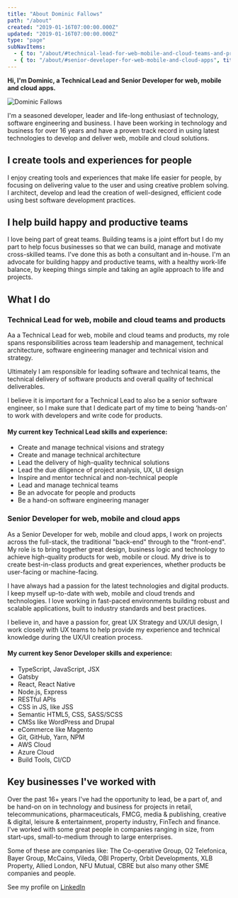 ```yaml
---
title: "About Dominic Fallows"
path: "/about"
created: "2019-01-16T07:00:00.000Z"
updated: "2019-01-16T07:00:00.000Z"
type: "page"
subNavItems:
  - { to: "/about/#technical-lead-for-web-mobile-and-cloud-teams-and-products", title: "Technical Lead" }
  - { to: "/about/#senior-developer-for-web-mobile-and-cloud-apps", title: "Senior Developer" }
---
```


**Hi, I'm Dominic, a Technical Lead and Senior Developer for web, mobile and cloud apps.**

![Dominic Fallows](./profile-pic.jpg)

I'm a seasoned developer, leader and life-long enthusiast of technology, software engineering and business. I have been working in technology and business for over 16 years and have a proven track record in using latest technologies to develop and deliver web, mobile and cloud solutions.

## I create tools and experiences for people

I enjoy creating tools and experiences that make life easier for people, by focusing on delivering value to the user and using creative problem solving. I architect, develop and lead the creation of well-designed, efficient code using best software development practices.

## I help build happy and productive teams

I love being part of great teams. Building teams is a joint effort but I do my part to help focus businesses so that we can build, manage and motivate cross-skilled teams. I've done this as both a consultant and in-house. I'm an advocate for building happy and productive teams, with a healthy work-life balance, by keeping things simple and taking an agile approach to life and projects.

## What I do

### Technical Lead for web, mobile and cloud teams and products

Aa a Technical Lead for web, mobile and cloud teams and products, my role spans responsibilities across team leadership and management, technical architecture, software engineering manager and technical vision and strategy.

Ultimately I am responsible for leading software and technical teams, the technical delivery of software products and overall quality of technical deliverables.

I believe it is important for a Technical Lead to also be a senior software engineer, so I make sure that I dedicate part of my time to being ‘hands-on' to work with developers and write code for products.

#### My current key Technical Lead skills and experience:

- Create and manage technical visions and strategy
- Create and manage technical architecture
- Lead the delivery of high-quality technical solutions
- Lead the due diligence of project analysis, UX, UI design
- Inspire and mentor technical and non-technical people
- Lead and manage technical teams
- Be an advocate for people and products 
- Be a hand-on software engineering manager 

### Senior Developer for web, mobile and cloud apps
As a Senior Developer for web, mobile and cloud apps, I work on projects across the full-stack, the traditional "back-end" through to the "front-end". My role is to bring together great design, business logic and technology to achieve high-quality products for web, mobile or cloud. My drive is to create  best-in-class products and great experiences, whether products be user-facing or machine-facing. 

I have always had a passion for the latest technologies and digital products. I keep myself up-to-date with web, mobile and cloud trends and technologies. I love working in fast-paced environments building robust and scalable applications, built to industry standards and best practices.

I believe in, and have a passion for, great UX Strategy and UX/UI design, I work closely with UX teams to help provide my experience and technical knowledge during the UX/UI creation process.

#### My current key Senor Developer skills and experience:
- TypeScript, JavaScript, JSX
- Gatsby
- React, React Native
- Node.js, Express
- RESTful APIs
- CSS in JS, like JSS
- Semantic HTML5, CSS, SASS/SCSS
- CMSs like WordPress and Drupal
- eCommerce like Magento
- Git, GitHub, Yarn, NPM
- AWS Cloud
- Azure Cloud
- Build Tools, CI/CD

## Key businesses I've worked with

Over the past 16+ years I've had the opportunity to lead, be a part of, and be hand-on on in technology and business for projects in retail, telecommunications, pharmaceuticals, FMCG, media & publishing, creative & digital, leisure & entertainment, property industry, FinTech and finance. I've worked with some great people in companies ranging in size, from start-ups, small-to-medium through to large enterprises.

Some of these are companies like: The Co-operative Group, O2 Telefonica, Bayer Group, McCains, Vileda, OBI Property, Orbit Developments, XLB Property, Allied London, NFU Mutual, CBRE but also many other SME companies and people.

See my profile on [LinkedIn](https://www.linkedin.com/in/dominicfallows)

